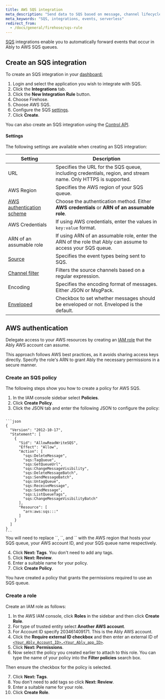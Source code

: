 ```yaml
---
title: AWS SQS integration
meta_description: "Send data to SQS based on message, channel lifecycle, channel occupancy, and presence events."
meta_keywords: "SQS, integrations, events, serverless"
redirect_from:
  - /docs/general/firehose/sqs-rule
---
```


[SQS](https://aws.amazon.com/sqs) integrations enable you to automatically forward events that occur in Ably to AWS SQS queues.

## Create an SQS integration <a id="create"/>

To create an SQS integration in your [dashboard:](https://ably.com/dashboard/any)

1. Login and select the application you wish to integrate with SQS.
2. Click the **Integrations** tab.
3. Click the **New Integration Rule** button.
4. Choose Firehose.
5. Choose AWS SQS.
6. Configure the SQS [settings](#settings).
7. Click **Create**.

You can also create an SQS integration using the [Control API](/docs/platform/account/control-api).

#### Settings <a id="settings"/>

The following settings are available when creating an SQS integration:

| Setting | Description |
| ------- | ----------- |
| URL | Specifies the URL for the SQS queue, including credentials, region, and stream name. Only HTTPS is supported. |
| AWS Region  | Specifies the AWS region of your SQS queue. |
| [AWS authentication scheme](#auth) | Choose the authentication method. Either **AWS credentials** or **ARN of an assumable role**. |
| AWS Credentials | If using AWS credentials, enter the values in `key:value` format. |
| ARN of an assumable role | If using ARN of an assumable role, enter the ARN of the role that Ably can assume to access your SQS queue. |
| [Source](/docs/integrations/streaming#sources) | Specifies the event types being sent to SQS. |
| [Channel filter](/docs/integrations/streaming#filter) | Filters the source channels based on a regular expression. |
| Encoding | Specifies the encoding format of messages. Either JSON or MsgPack. |
| [Enveloped](/docs/integrations/streaming#enveloped) | Checkbox to set whether messages should be enveloped or not. Enveloped is the default. |

## AWS authentication <a id="auth"/>

Delegate access to your AWS resources by creating an [IAM role](https://docs.aws.amazon.com/IAM/latest/UserGuide/id_roles.html) that the Ably AWS account can assume.

This approach follows AWS best practices, as it avoids sharing access keys directly. Specify the role's ARN to grant Ably the necessary permissions in a secure manner.

### Create an SQS policy <a id="sqs"/>

The following steps show you how to create a policy for AWS SQS.

1. In the IAM console sidebar select **Policies**.
2. Click **Create Policy**.
3. Click the JSON tab and enter the following JSON to configure the policy:

<Code>
```json
{
  "Version": "2012-10-17",
  "Statement": [
    {
      "Sid": "AllowReadWriteSQS",
      "Effect": "Allow",
      "Action": [
        "sqs:DeleteMessage",
        "sqs:TagQueue",
        "sqs:GetQueueUrl",
        "sqs:ChangeMessageVisibility",
        "sqs:DeleteMessageBatch",
        "sqs:SendMessageBatch",
        "sqs:UntagQueue",
        "sqs:ReceiveMessage",
        "sqs:SendMessage",
        "sqs:ListQueueTags",
        "sqs:ChangeMessageVisibilityBatch"
      ],
      "Resource": [
        "arn:aws:sqs:<YOUR_AWS_REGION>:<YOUR_AWS_ACCOUNT>:<YOUR_QUEUE_NAME>"
      ]
    }
  ]
}
```
</Code>

<Aside data-type='note'>
You will need to replace `<YOUR_AWS_REGION>`, `<YOUR_AWS_ACCOUNT>`, and `<YOUR_QUEUE_NAME>` with the AWS region that hosts your SQS queue, your AWS account ID, and your SQS queue name respectively.
</Aside>

4. Click **Next: Tags**. You don't need to add any tags.
5. Click **Next: Review**.
6. Enter a suitable name for your policy.
7. Click **Create Policy**.

You have created a policy that grants the permissions required to use an SQS queue.

### Create a role <a id="role"/>

Create an IAM role as follows:

1. In the AWS IAM console, click **Roles** in the sidebar and then click **Create Role**.
2. For type of trusted entity select **Another AWS account**.
3. For Account ID specify 203461409171. This is the Ably AWS account.
4. Click the **Require external ID checkbox** and then enter an external ID of [`<Your_Ably_Account_ID>.<Your_Ably_app_ID>`](/docs/platform/account/control-api#ids).
5. Click **Next: Permissions**.
6. Now select the policy you created earlier to attach to this role. You can type the name of your policy into the **Filter policies** search box.

Then ensure the checkbox for the policy is selected.

7. Click **Next: Tags**.
8. You don't need to add tags so click **Next: Review**.
9. Enter a suitable name for your role.
10. Click **Create Role**.
